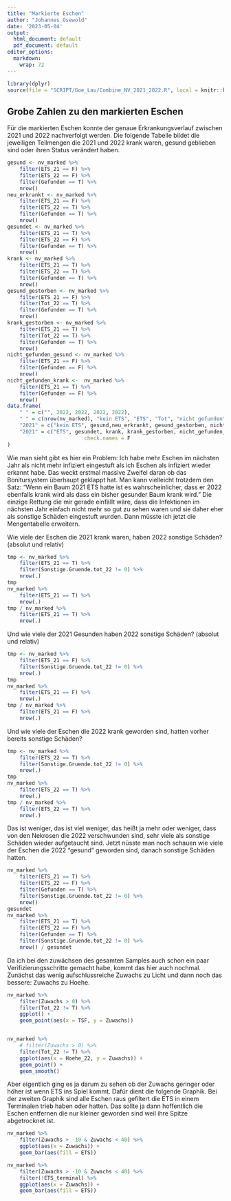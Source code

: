 ```yaml
---
title: "Markierte Eschen"
author: "Johannes Osewold"
date: '2023-05-04'
output:
  html_document: default
  pdf_document: default
editor_options: 
  markdown: 
    wrap: 72
---
```


```r
library(dplyr)
source(file = "SCRIPT/Goe_Lau/Combine_NV_2021_2022.R", local = knitr::knit_global())
```

## Grobe Zahlen zu den markierten Eschen

Für die markierten Eschen konnte der genaue Erkrankungsverlauf zwischen
2021 und 2022 nachverfolgt werden. Die folgende Tabelle bildet die
jeweiligen Teilmengen die 2021 und 2022 krank waren, gesund geblieben
sind oder ihren Status verändert haben.

```r
gesund <- nv_marked %>% 
	filter(ETS_21 == F) %>% 
	filter(ETS_22 == F) %>% 
	filter(Gefunden == T) %>% 
	nrow()
neu_erkrankt <- nv_marked %>% 
	filter(ETS_21 == F) %>% 
	filter(ETS_22 == T) %>% 
	filter(Gefunden == T) %>% 
	nrow()
gesundet <- nv_marked %>% 
	filter(ETS_21 == T) %>% 
	filter(ETS_22 == F) %>% 
	filter(Gefunden == T) %>% 
	nrow()
krank <- nv_marked %>% 
	filter(ETS_21 == T) %>% 
	filter(ETS_22 == T) %>% 
	filter(Gefunden == T) %>% 
	nrow()
gesund_gestorben <- nv_marked %>% 
	filter(ETS_21 == F) %>% 
	filter(Tot_22 == T) %>% 
	filter(Gefunden == T) %>% 
	nrow()
krank_gestorben <- nv_marked %>% 
	filter(ETS_21 == T) %>% 
	filter(Tot_22 == T) %>% 
	filter(Gefunden == T) %>% 
	nrow()
nicht_gefunden_gesund <- nv_marked %>% 
	filter(ETS_21 == F) %>% 
	filter(Gefunden == F) %>% 
	nrow()
nicht_gefunden_krank <-  nv_marked %>% 
	filter(ETS_21 == T) %>% 
	filter(Gefunden == F) %>% 
	nrow()
data.frame(
	" " = c("", 2022, 2022, 2022, 2022),
	" " = c(nrow(nv_marked), "kein ETS", "ETS", "Tot", "nicht gefunden"),
	"2021" = c("kein ETS", gesund,neu_erkrankt, gesund_gestorben, nicht_gefunden_gesund),
	"2021" = c("ETS", gesundet, krank, krank_gestorben, nicht_gefunden_krank),
						 check.names = F
)
```

Wie man sieht gibt es hier ein Problem: Ich habe mehr Eschen im nächsten
Jahr als nicht mehr infiziert eingestuft als ich Eschen als infiziert
wieder erkannt habe. Das weckt erstmal massive Zweifel daran ob das
Bonitursystem überhaupt geklappt hat. Man kann vielleicht trotzdem den
Satz: "Wenn ein Baum 2021 ETS hatte ist es wahrscheinlicher, dass er
2022 ebenfalls krank wird als dass ein bisher gesunder Baum krank wird."
Die einzige Rettung die mir gerade einfällt wäre, dass die Infektionen
im nächsten Jahr einfach nicht mehr so gut zu sehen waren und sie daher
eher als sonstige Schäden eingestuft wurden. Dann müsste ich jetzt die
Mengentabelle erweitern.

Wie viele der Eschen die 2021 krank waren, haben 2022 sonstige Schäden?
(absolut und relativ)

```r
tmp <- nv_marked %>% 
	filter(ETS_21 == T) %>%
	filter(Sonstige.Gruende.tot_22 != 0) %>% 
	nrow(.)
tmp
nv_marked %>% 
	filter(ETS_21 == T) %>%
	nrow(.)
tmp / nv_marked %>% 
	filter(ETS_21 == T) %>%
	nrow(.)
```

Und wie viele der 2021 Gesunden haben 2022 sonstige Schäden? (absolut
und relativ)

```r
tmp <- nv_marked %>% 
	filter(ETS_21 == F) %>%
	filter(Sonstige.Gruende.tot_22 != 0) %>% 
	nrow(.)
tmp
nv_marked %>% 
	filter(ETS_21 == F) %>%
	nrow(.)
tmp / nv_marked %>% 
	filter(ETS_21 == F) %>%
	nrow(.)
```

Und wie viele der Eschen die 2022 krank geworden sind, hatten vorher
bereits sonstige Schäden?

```r
tmp <- nv_marked %>% 
	filter(ETS_22 == T) %>%
	filter(Sonstige.Gruende.tot_22 != 0) %>% 
	nrow(.)
tmp
nv_marked %>% 
	filter(ETS_22 == T) %>%
	nrow(.)
tmp / nv_marked %>% 
	filter(ETS_22 == T) %>%
	nrow(.)
```

Das ist weniger, das ist viel weniger, das heißt ja mehr oder weniger,
dass von den Nekrosen die 2022 verschwunden sind, sehr viele als
sonstige Schäden wieder aufgetaucht sind. Jetzt nüsste man noch schauen
wie viele der Eschen die 2022 "gesund" geworden sind, danach sonstige
Schäden hatten.

```r
nv_marked %>% 
	filter(ETS_21 == T) %>% 
	filter(ETS_22 == F) %>% 
	filter(Gefunden == T) %>% 
	filter(Sonstige.Gruende.tot_22 != 0) %>% 
	nrow()
gesundet
nv_marked %>% 
	filter(ETS_21 == T) %>% 
	filter(ETS_22 == F) %>% 
	filter(Gefunden == T) %>% 
	filter(Sonstige.Gruende.tot_22 != 0) %>% 
	nrow() / gesundet
```

Da ich bei den zuwächsen des gesamten Samples auch schon ein paar Verifizierungsschritte gemacht habe, kommt das hier auch nochmal. Zunächst das wenig aufschlussreiche Zuwachs zu Licht und dann noch das bessere: Zuwachs zu Hoehe.

```r
nv_marked %>% 
	filter(Zuwachs > 0) %>% 
	filter(Tot_22 != T) %>% 
	ggplot() +
	geom_point(aes(x = TSF, y = Zuwachs))


nv_marked %>% 
	# filter(Zuwachs > 0) %>% 
	filter(Tot_22 != T) %>% 
	ggplot(aes(x = Hoehe_22, y = Zuwachs)) +
	geom_point() +
	geom_smooth()

```

Aber eigentlich ging es ja darum zu sehen ob der Zuwachs geringer oder höher ist wenn ETS ins Spiel kommt. Dafür dient die folgende Graphik. Bei der zweiten Graphik sind alle Eschen raus gefiltert die ETS in einem Terminalen trieb haben oder hatten. Das sollte ja dann hoffentlich die Eschen entfernen die nur kleiner geworden sind weil ihre Spitze abgetrocknet ist.
```r
nv_marked %>% 
	filter(Zuwachs > -10 & Zuwachs < 40) %>% 
	ggplot(aes(x = Zuwachs)) +
	geom_bar(aes(fill = ETS))

nv_marked %>% 
	filter(Zuwachs > -10 & Zuwachs < 40) %>% 
	filter(!ETS_terminal) %>% 
	ggplot(aes(x = Zuwachs)) +
	geom_bar(aes(fill = ETS))

```

